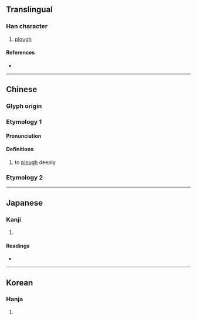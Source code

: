 {{character info/new}}
{{also|稷}}
==Translingual==

===Han character===
{{Han char|rn=102|rad=田|as=05|sn=10|four=60407|canj=WCHE|ids=⿳田八夂}}

# [[plough]]

====References====
* {{Han ref|kx=0761.170|dkj=21817|dj=1171.080|hdz=42537.010|uh=755F|ud=30047|bh=D2C2|bd=53954}}

----

==Chinese==
{{zh-forms}}

===Glyph origin===
{{Han etym}}

===Etymology 1===

====Pronunciation====
{{zh-pron
|m=cè
|c=cak1
|mc=1
|oc=1,2
|ma=
|cat=
}}

====Definitions====
{{zh-hanzi}}

# to [[plough]] deeply

===Etymology 2===
{{zh-see|稷|a}}

----

==Japanese==

===Kanji===
{{ja-kanji|grade=|rs=田05}}

# {{defn|lang=ja|sort=田05}}

====Readings====
* {{ja-readings|on=[[しょく]] (shoku), [[しき]] (shiki), [[そく]] (soku)|kun=[[そく]] (soku)|nanori=}}

----

==Korean==

===Hanja===
{{ko-hanja|hangeul=측|rv=cheuk|mr=ch'ŭk}}

# {{defn|lang=ko|sort=田05}}